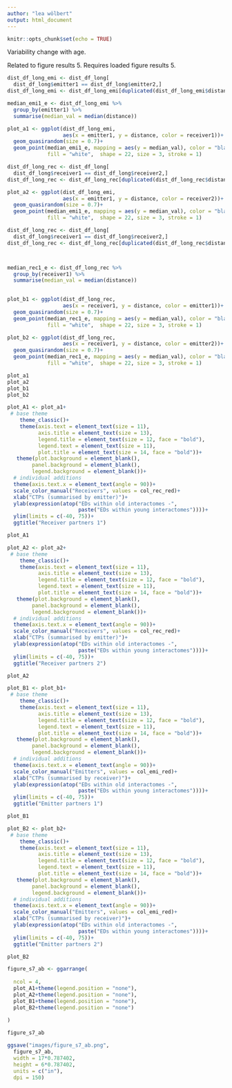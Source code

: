 ---
author: "lea wölbert"
output: html_document
---

```{r setup, include=FALSE}
knitr::opts_chunk$set(echo = TRUE)
```

Variability change with age.

Related to figure results 5.
Requires loaded figure results 5.

```{r}

dist_df_long_emi <- dist_df_long[
  dist_df_long$emitter1 == dist_df_long$emitter2,] 
dist_df_long_emi <- dist_df_long_emi[duplicated(dist_df_long_emi$distance),]

median_emi1_e <- dist_df_long_emi %>%
  group_by(emitter1) %>%
  summarise(median_val = median(distance))

plot_a1 <- ggplot(dist_df_long_emi,
                  aes(x = emitter1, y = distance, color = receiver1))+
  geom_quasirandom(size = 0.7)+
  geom_point(median_emi1_e, mapping = aes(y = median_val), color = "black", 
             fill = "white",  shape = 22, size = 3, stroke = 1)

dist_df_long_rec <- dist_df_long[
  dist_df_long$receiver1 == dist_df_long$receiver2,] 
dist_df_long_rec <- dist_df_long_rec[duplicated(dist_df_long_rec$distance),]

plot_a2 <- ggplot(dist_df_long_emi,
                  aes(x = emitter1, y = distance, color = receiver2))+
  geom_quasirandom(size = 0.7)+
  geom_point(median_emi1_e, mapping = aes(y = median_val), color = "black", 
             fill = "white",  shape = 22, size = 3, stroke = 1)

dist_df_long_rec <- dist_df_long[
  dist_df_long$receiver1 == dist_df_long$receiver2,] 
dist_df_long_rec <- dist_df_long_rec[duplicated(dist_df_long_rec$distance),]



median_rec1_e <- dist_df_long_rec %>%
  group_by(receiver1) %>%
  summarise(median_val = median(distance))
  

plot_b1 <- ggplot(dist_df_long_rec, 
                  aes(x = receiver1, y = distance, color = emitter1))+
  geom_quasirandom(size = 0.7)+
  geom_point(median_rec1_e, mapping = aes(y = median_val), color = "black",
             fill = "white",  shape = 22, size = 3, stroke = 1)

plot_b2 <- ggplot(dist_df_long_rec, 
                  aes(x = receiver1, y = distance, color = emitter2))+
  geom_quasirandom(size = 0.7)+
  geom_point(median_rec1_e, mapping = aes(y = median_val), color = "black",
             fill = "white",  shape = 22, size = 3, stroke = 1)

plot_a1
plot_a2
plot_b1
plot_b2

```


```{r}

plot_A1 <- plot_a1+
 # base theme
    theme_classic()+
    theme(axis.text = element_text(size = 11),
          axis.title = element_text(size = 13),
          legend.title = element_text(size = 12, face = "bold"),
          legend.text = element_text(size = 11),
          plot.title = element_text(size = 14, face = "bold"))+
   theme(plot.background = element_blank(),
        panel.background = element_blank(),
        legend.background = element_blank())+
  # individual additions
  theme(axis.text.x = element_text(angle = 90))+
  scale_color_manual("Receivers", values = col_rec_red)+
  xlab("CTPs (summarised by emitter)")+
  ylab(expression(atop("EDs within old interactomes -",
                       paste("EDs within young interactomes"))))+
  ylim(limits = c(-40, 75))+
  ggtitle("Receiver partners 1")

plot_A1

```

```{r}

plot_A2 <- plot_a2+
 # base theme
    theme_classic()+
    theme(axis.text = element_text(size = 11),
          axis.title = element_text(size = 13),
          legend.title = element_text(size = 12, face = "bold"),
          legend.text = element_text(size = 11),
          plot.title = element_text(size = 14, face = "bold"))+
   theme(plot.background = element_blank(),
        panel.background = element_blank(),
        legend.background = element_blank())+
  # individual additions
  theme(axis.text.x = element_text(angle = 90))+
  scale_color_manual("Receivers", values = col_rec_red)+
  xlab("CTPs (summarised by emitter)")+
  ylab(expression(atop("EDs within old interactomes -",
                       paste("EDs within young interactomes"))))+
  ylim(limits = c(-40, 75))+
  ggtitle("Receiver partners 2")

plot_A2

```

```{r}

plot_B1 <- plot_b1+
 # base theme
    theme_classic()+
    theme(axis.text = element_text(size = 11),
          axis.title = element_text(size = 13),
          legend.title = element_text(size = 12, face = "bold"),
          legend.text = element_text(size = 11),
          plot.title = element_text(size = 14, face = "bold"))+
   theme(plot.background = element_blank(),
        panel.background = element_blank(),
        legend.background = element_blank())+
  # individual additions
  theme(axis.text.x = element_text(angle = 90))+
  scale_color_manual("Emitters", values = col_emi_red)+
  xlab("CTPs (summarised by receiver)")+
  ylab(expression(atop("EDs within old interactomes -",
                       paste("EDs within young interactomes"))))+
  ylim(limits = c(-40, 75))+
  ggtitle("Emitter partners 1")

plot_B1

```

```{r}

plot_B2 <- plot_b2+
 # base theme
    theme_classic()+
    theme(axis.text = element_text(size = 11),
          axis.title = element_text(size = 13),
          legend.title = element_text(size = 12, face = "bold"),
          legend.text = element_text(size = 11),
          plot.title = element_text(size = 14, face = "bold"))+
   theme(plot.background = element_blank(),
        panel.background = element_blank(),
        legend.background = element_blank())+
  # individual additions
  theme(axis.text.x = element_text(angle = 90))+
  scale_color_manual("Emitters", values = col_emi_red)+
  xlab("CTPs (summarised by receiver)")+
  ylab(expression(atop("EDs within old interactomes -",
                       paste("EDs within young interactomes"))))+
  ylim(limits = c(-40, 75))+
  ggtitle("Emitter partners 2")

plot_B2

```

```{r}

figure_s7_ab <- ggarrange(
  
  ncol = 4,
  plot_A1+theme(legend.position = "none"),
  plot_A2+theme(legend.position = "none"),
  plot_B1+theme(legend.position = "none"),
  plot_B2+theme(legend.position = "none")
 
)

figure_s7_ab

ggsave("images/figure_s7_ab.png",
  figure_s7_ab,
  width = 17*0.787402,
  height = 6*0.787402,
  units = c("in"),
  dpi = 150)

```




